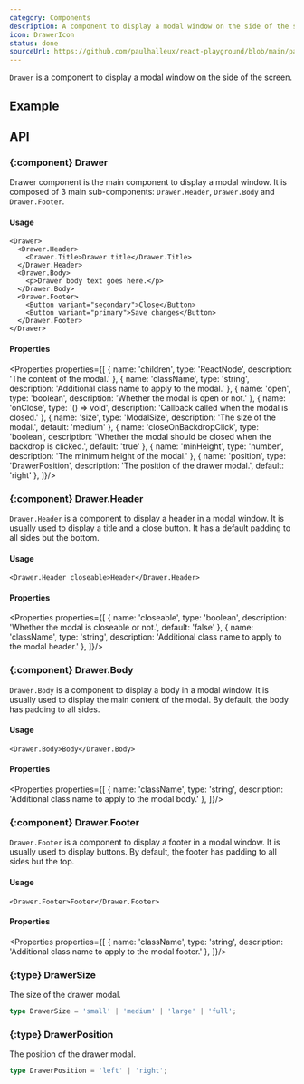 ```yaml
---
category: Components
description: A component to display a modal window on the side of the screen.
icon: DrawerIcon
status: done
sourceUrl: https://github.com/paulhalleux/react-playground/blob/main/packages/playground/src/components/Drawer/Drawer.tsx
---
```


`Drawer` is a component to display a modal window on the side of the screen.

## Example

<Example name="Drawer" highlight="17-33" />

## API

### \{:component} Drawer

Drawer component is the main component to display a modal window. It is composed of 3 main sub-components: `Drawer.Header`, `Drawer.Body` and `Drawer.Footer`.

#### Usage

```tsx
<Drawer>
  <Drawer.Header>
    <Drawer.Title>Drawer title</Drawer.Title>
  </Drawer.Header>
  <Drawer.Body>
    <p>Drawer body text goes here.</p>
  </Drawer.Body>
  <Drawer.Footer>
    <Button variant="secondary">Close</Button>
    <Button variant="primary">Save changes</Button>
  </Drawer.Footer>
</Drawer>
```

#### Properties

<Properties properties={[
  { name: 'children', type: 'ReactNode', description: 'The content of the modal.' },
  { name: 'className', type: 'string', description: 'Additional class name to apply to the modal.' },
  { name: 'open', type: 'boolean', description: 'Whether the modal is open or not.' },
  { name: 'onClose', type: '() => void', description: 'Callback called when the modal is closed.' },
  { name: 'size', type: 'ModalSize', description: 'The size of the modal.', default: 'medium' },
  { name: 'closeOnBackdropClick', type: 'boolean', description: 'Whether the modal should be closed when the backdrop is clicked.', default: 'true' },
  { name: 'minHeight', type: 'number', description: 'The minimum height of the modal.' },
  { name: 'position', type: 'DrawerPosition', description: 'The position of the drawer modal.', default: 'right' },
]}/>

### \{:component} Drawer.Header

`Drawer.Header` is a component to display a header in a modal window. It is usually used to display a title and a close button.
It has a default padding to all sides but the bottom.

#### Usage

```tsx
<Drawer.Header closeable>Header</Drawer.Header>
```

#### Properties

<Properties properties={[
  { name: 'closeable', type: 'boolean', description: 'Whether the modal is closeable or not.', default: 'false' },
  { name: 'className', type: 'string', description: 'Additional class name to apply to the modal header.' },
]}/>

### \{:component} Drawer.Body

`Drawer.Body` is a component to display a body in a modal window. It is usually used to display the main content of the modal.
By default, the body has padding to all sides.

#### Usage

```tsx
<Drawer.Body>Body</Drawer.Body>
```

#### Properties

<Properties properties={[
  { name: 'className', type: 'string', description: 'Additional class name to apply to the modal body.' },
]}/>

### \{:component} Drawer.Footer

`Drawer.Footer` is a component to display a footer in a modal window. It is usually used to display buttons.
By default, the footer has padding to all sides but the top.

#### Usage

```tsx
<Drawer.Footer>Footer</Drawer.Footer>
```

#### Properties

<Properties properties={[
  { name: 'className', type: 'string', description: 'Additional class name to apply to the modal footer.' },
]}/>

### \{:type} DrawerSize

The size of the drawer modal.

```ts
type DrawerSize = 'small' | 'medium' | 'large' | 'full';
```

### \{:type} DrawerPosition

The position of the drawer modal.

```ts
type DrawerPosition = 'left' | 'right';
```